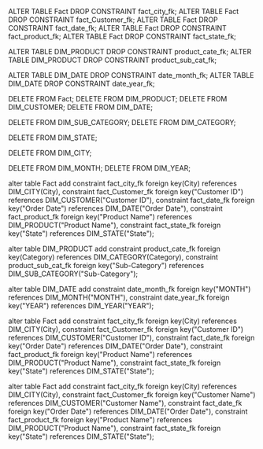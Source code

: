 ﻿
ALTER TABLE Fact DROP CONSTRAINT fact_city_fk;
ALTER TABLE Fact DROP CONSTRAINT fact_Customer_fk;
ALTER TABLE Fact DROP CONSTRAINT fact_date_fk;
ALTER TABLE Fact DROP CONSTRAINT fact_product_fk;
ALTER TABLE Fact DROP CONSTRAINT fact_state_fk;

ALTER TABLE DIM_PRODUCT DROP CONSTRAINT product_cate_fk;
ALTER TABLE DIM_PRODUCT DROP CONSTRAINT product_sub_cat_fk;


ALTER TABLE DIM_DATE DROP CONSTRAINT date_month_fk;
ALTER TABLE DIM_DATE DROP CONSTRAINT date_year_fk;

DELETE FROM Fact;
DELETE FROM DIM_PRODUCT;
DELETE FROM DIM_CUSTOMER;
DELETE FROM DIM_DATE;

DELETE FROM DIM_SUB_CATEGORY;
DELETE FROM DIM_CATEGORY;


DELETE FROM DIM_STATE;

DELETE FROM DIM_CITY;



DELETE FROM DIM_MONTH;
DELETE FROM DIM_YEAR;





alter table Fact 
add constraint fact_city_fk foreign key(City) references DIM_CITY(City),
	constraint fact_Customer_fk foreign key("Customer ID") references DIM_CUSTOMER("Customer ID"),
	constraint fact_date_fk foreign key("Order Date") references DIM_DATE("Order Date"),
	constraint fact_product_fk foreign key("Product Name") references DIM_PRODUCT("Product Name"),
	constraint fact_state_fk foreign key("State") references DIM_STATE("State");

alter table DIM_PRODUCT
add constraint product_cate_fk foreign key(Category) references DIM_CATEGORY(Category),
   constraint product_sub_cat_fk foreign key("Sub-Category") references DIM_SUB_CATEGORY("Sub-Category");

alter table DIM_DATE
add constraint date_month_fk foreign key("MONTH") references DIM_MONTH("MONTH"),
	constraint date_year_fk foreign key("YEAR") references DIM_YEAR("YEAR");




alter table Fact 
add constraint fact_city_fk foreign key(City) references DIM_CITY(City),
	constraint fact_Customer_fk foreign key("Customer ID") references DIM_CUSTOMER("Customer ID"),
	constraint fact_date_fk foreign key("Order Date") references DIM_DATE("Order Date"),
	constraint fact_product_fk foreign key("Product Name") references DIM_PRODUCT("Product Name"),
	constraint fact_state_fk foreign key("State") references DIM_STATE("State");

alter table Fact 
add constraint fact_city_fk foreign key(City) references DIM_CITY(City),
	constraint fact_Customer_fk foreign key("Customer Name") references DIM_CUSTOMER("Customer Name"),
	constraint fact_date_fk foreign key("Order Date") references DIM_DATE("Order Date"),
	constraint fact_product_fk foreign key("Product Name") references DIM_PRODUCT("Product Name"),
	constraint fact_state_fk foreign key("State") references DIM_STATE("State");


